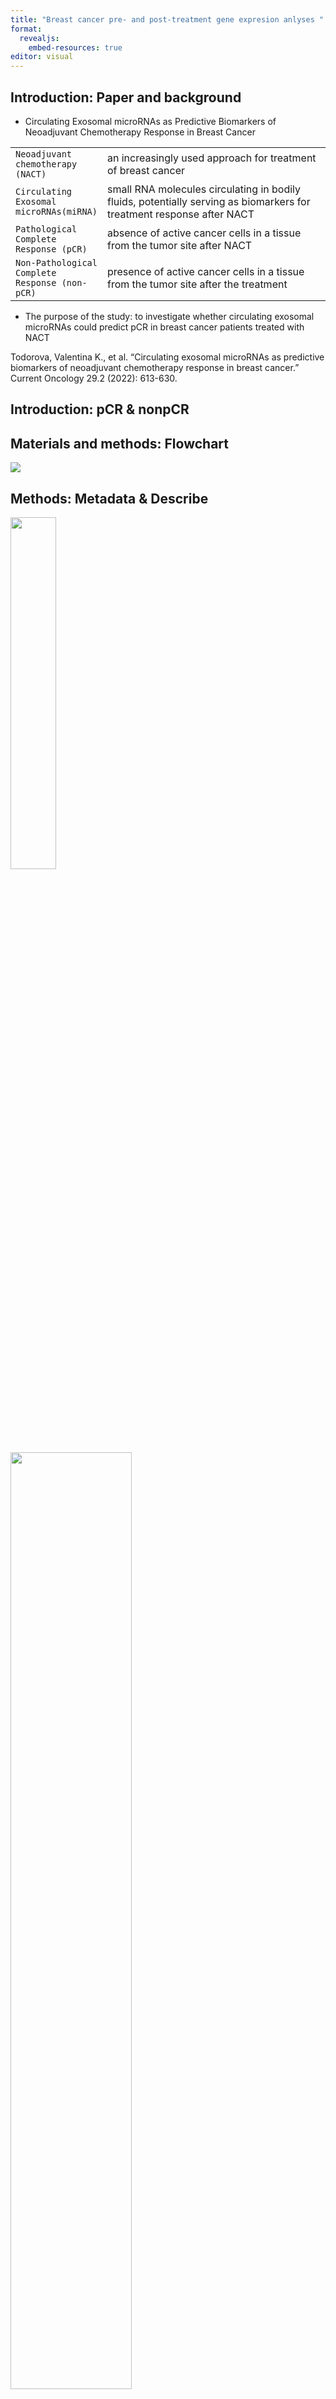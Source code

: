 ```yaml
---
title: "Breast cancer pre- and post-treatment gene expresion anlyses "
format:
  revealjs:
    embed-resources: true
editor: visual
---
```


## Introduction: Paper and background

-   Circulating Exosomal microRNAs as Predictive Biomarkers of Neoadjuvant Chemotherapy Response in Breast Cancer

|                                                |                                                                                                                       |
|------------------------------------------------|-----------------------------------------------------------------------------------------------------------------------|
| `Neoadjuvant chemotherapy (NACT)`              | an increasingly used approach for treatment of breast cancer                                                          |
| `Circulating Exosomal microRNAs(miRNA)`        | small RNA molecules circulating in bodily fluids, potentially serving as biomarkers for treatment response after NACT |
| `Pathological Complete Response (pCR)`         | absence of active cancer cells in a tissue from the tumor site after NACT                                             |
| `Non-Pathological Complete Response (non-pCR)` | presence of active cancer cells in a tissue from the tumor site after the treatment                                   |

-   The purpose of the study: to investigate whether circulating exosomal microRNAs could predict pCR in breast cancer patients treated with NACT

::: footer
Todorova, Valentina K., et al. "Circulating exosomal microRNAs as predictive biomarkers of neoadjuvant chemotherapy response in breast cancer." Current Oncology 29.2 (2022): 613-630.
:::

## Introduction: pCR & nonpCR

## Materials and methods: Flowchart

![](external_images/flowchart.jpg){fig-align="center"}

## Methods: Metadata & Describe

::: {layout-ncol="2"}
![](images/figure_01.jpg){width="38%"}

![](images/figure_02.jpg){width="62%"}
:::

## Methods: Describe

![](images/figure_05.jpg){fig-align="center"}

## Methods: Gene Expression Analysis

## Methods: Virtual pull-down and Gene Enrichement Analysis {.scrollable}

-   Virtual pull-down:

```r
#| eval: false
#| echo: true
library(DiscoNet)
network_pCR <- virtual_pulldown(
  seed_nodes = seed, 
  database = string_database, 
  id_type = "hgnc", 
  string_confidence_score = 700) # default value


```

-   Community detection

```r
#| eval: false
#| echo: true
library(DiscoNet)
communities_list <- community_detection(
  graph_object, 
  algorithm = "mcode", # specifies algorithm, in this case MCODE
  D = 0.05, # threshold of weight percentage of the vertex to be use by MCODE standard value
  haircut = TRUE) # removes the nodes that are only connected to a single node in the community detected

```

-   Over representation analysis

```r
#| eval: false
#| echo: true
library(fgsea)

ora_result_nonpCR <- fora(
    pathways = biological_process_list, 
    genes = gense_in_each_community, 
    universe = all_genes_in_analysis, 
    minSize = 10
)

```

## Results: Gene Expression Analysis

## Results: Virtual pull-down {.scrollable}

-   **Pre vs. Post Treatment:**
    -   The **nonpCR Group** has 5 potential complexes or networks with upregulated or downregulated activity when comparing pre and post treatment
    -   The **nonpCR Group** has 11 potential complexes or networks with upregulated or downregulated activity when comparing pre- and post-treatment

![](../results/pCR_community_4.png){width="45%"} ![](../results/nonpCR_community_23.png){width="45%"}

## Results: Gene Enrichment Analysis

-   For each network the main enriched biological processes were identified

-   This is just a representative plot:

![](../results/ORA_plot.png){fig-align="center"}

## Discussion and Conclusion
